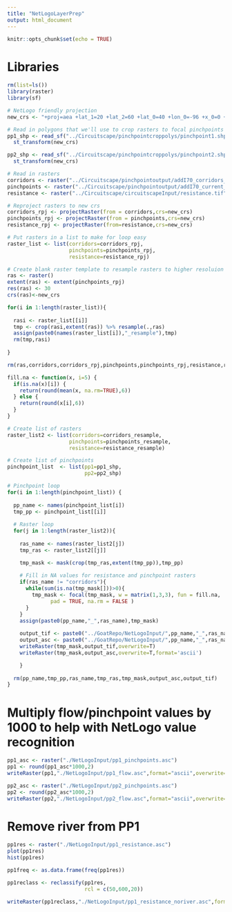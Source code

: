 ```yaml
---
title: "NetLogoLayerPrep"
output: html_document
---
```


```r
knitr::opts_chunk$set(echo = TRUE)
```

# Libraries
```r
rm(list=ls())
library(raster)
library(sf)

```

```r

# NetLogo friendly projection
new_crs <- "+proj=aea +lat_1=20 +lat_2=60 +lat_0=40 +lon_0=-96 +x_0=0 +y_0=0 +ellps=GRS80 +datum=NAD83 +units=m +no_defs"

# Read in polygons that we'll use to crop rasters to focal pinchpoints and reproject
pp1_shp <- read_sf("../Circuitscape/pinchpointcroppolys/pinchpoint1.shp") %>% 
  st_transform(new_crs)

pp2_shp <- read_sf("../Circuitscape/pinchpointcroppolys/pinchpoint2.shp") %>% 
  st_transform(new_crs)

# Read in rasters
corridors <- raster("../Circuitscape/pinchpointoutput/addI70_corridors_truncated_at_10k1.tif")
pinchpoints <- raster("../Circuitscape/pinchpointoutput/addI70_current_adjacentPairs_10k1.tif")
resistance <- raster("../Circuitscape/circuitscapeInput/resistance.tif")

# Reproject rasters to new crs
corridors_rpj <- projectRaster(from = corridors,crs=new_crs)
pinchpoints_rpj <- projectRaster(from = pinchpoints,crs=new_crs)
resistance_rpj <- projectRaster(from=resistance,crs=new_crs)

# Put rasters in a list to make for loop easy
raster_list <- list(corridors=corridors_rpj,
                    pinchpoints=pinchpoints_rpj,
                    resistance=resistance_rpj)

# Create blank raster template to resample rasters to higher resoluion (90m to 30m)
ras <- raster()
extent(ras) <- extent(pinchpoints_rpj)
res(ras) <- 30
crs(ras)<-new_crs

for(i in 1:length(raster_list)){
  
  rasi <- raster_list[[i]]
  tmp <- crop(rasi,extent(ras)) %>% resample(.,ras)
  assign(paste0(names(raster_list[i]),"_resample"),tmp)
  rm(tmp,rasi)
  
}

rm(ras,corridors,corridors_rpj,pinchpoints,pinchpoints_rpj,resistance,resistance_rpj)
```

```r
fill.na <- function(x, i=5) {
  if(is.na(x)[i]) {
    return(round(mean(x, na.rm=TRUE),6))
  } else {
    return(round(x[i],6))
  }
}
```


```r
# Create list of rasters
raster_list2 <- list(corridors=corridors_resample,
                    pinchpoints=pinchpoints_resample,
                    resistance=resistance_resample)

# Create list of pinchpoints
pinchpoint_list  <- list(pp1=pp1_shp,
                         pp2=pp2_shp)

# Pinchpoint loop
for(i in 1:length(pinchpoint_list)) {
  
  pp_name <- names(pinchpoint_list[i])
  tmp_pp <- pinchpoint_list[[i]]
  
  # Raster loop
  for(j in 1:length(raster_list2)){
    
    ras_name <- names(raster_list2[j])
    tmp_ras <- raster_list2[[j]]

    tmp_mask <- mask(crop(tmp_ras,extent(tmp_pp)),tmp_pp)
    
    # Fill in NA values for resistance and pinchpoint rasters
    if(ras_name != "corridors"){
      while(sum(is.na(tmp_mask[]))>0){
        tmp_mask <- focal(tmp_mask, w = matrix(1,3,3), fun = fill.na, 
              pad = TRUE, na.rm = FALSE )
      }
    }
    assign(paste0(pp_name,"_",ras_name),tmp_mask)
    
    output_tif <- paste0("../GoatRepo/NetLogoInput/",pp_name,"_",ras_name,".tif")
    output_asc <- paste0("../GoatRepo/NetLogoInput/",pp_name,"_",ras_name,".asc")
    writeRaster(tmp_mask,output_tif,overwrite=T)
    writeRaster(tmp_mask,output_asc,overwrite=T,format='ascii')

    }
  
  rm(pp_name,tmp_pp,ras_name,tmp_ras,tmp_mask,output_asc,output_tif)
}


```

# Multiply flow/pinchpoint values by 1000 to help with NetLogo value recognition
```r

pp1_asc <- raster("./NetLogoInput/pp1_pinchpoints.asc")
pp1 <- round(pp1_asc*1000,2)
writeRaster(pp1,"./NetLogoInput/pp1_flow.asc",format="ascii",overwrite=T)

pp2_asc <- raster("./NetLogoInput/pp2_pinchpoints.asc")
pp2 <- round(pp2_asc*1000,2)
writeRaster(pp2,"./NetLogoInput/pp2_flow.asc",format="ascii",overwrite=T)

```


# Remove river from PP1
```r

pp1res <- raster("./NetLogoInput/pp1_resistance.asc")
plot(pp1res)
hist(pp1res)

pp1freq <- as.data.frame(freq(pp1res))

pp1reclass <- reclassify(pp1res,
                         rcl = c(50,600,20))

writeRaster(pp1reclass,"./NetLogoInput/pp1_resistance_noriver.asc",format="ascii")
```



